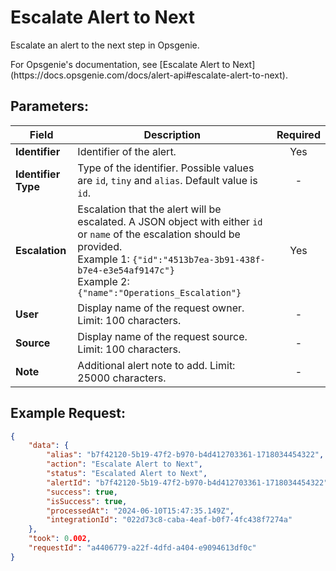 
# Escalate Alert to Next

Escalate an alert to the next step in Opsgenie.

<Callout type="info">
	For Opsgenie's documentation, see [Escalate Alert to
	Next](https://docs.opsgenie.com/docs/alert-api#escalate-alert-to-next).
</Callout>

## Parameters:

| Field               | Description                                                                                                                                                                                                                                      | Required |
| ------------------- | ------------------------------------------------------------------------------------------------------------------------------------------------------------------------------------------------------------------------------------------------ | :------: |
| **Identifier**      | Identifier of the alert.                                                                                                                                                                                                                         |   Yes    |
| **Identifier Type** | Type of the identifier. Possible values are `id`, `tiny` and `alias`. Default value is `id`.                                                                                                                                                     |    -     |
| **Escalation**      | Escalation that the alert will be escalated. A JSON object with either `id` or `name` of the escalation should be provided. <br/> Example 1: `{"id":"4513b7ea-3b91-438f-b7e4-e3e54af9147c"}` <br/> Example 2: `{"name":"Operations_Escalation"}` |   Yes    |
| **User**            | Display name of the request owner. Limit: 100 characters.                                                                                                                                                                                        |    -     |
| **Source**          | Display name of the request source. Limit: 100 characters.                                                                                                                                                                                       |    -     |
| **Note**            | Additional alert note to add. Limit: 25000 characters.                                                                                                                                                                                           |    -     |

## Example Request:

```json
{
	"data": {
		"alias": "b7f42120-5b19-47f2-b970-b4d412703361-1718034454322",
		"action": "Escalate Alert to Next",
		"status": "Escalated Alert to Next",
		"alertId": "b7f42120-5b19-47f2-b970-b4d412703361-1718034454322",
		"success": true,
		"isSuccess": true,
		"processedAt": "2024-06-10T15:47:35.149Z",
		"integrationId": "022d73c8-caba-4eaf-b0f7-4fc438f7274a"
	},
	"took": 0.002,
	"requestId": "a4406779-a22f-4dfd-a404-e9094613df0c"
}
```
